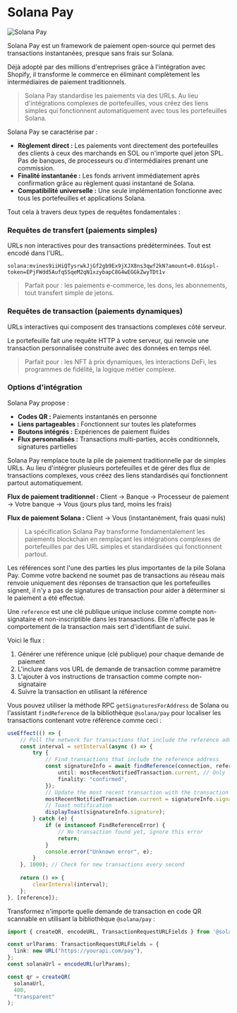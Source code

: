 
# Solana Pay

![Solana Pay](/graphics/course-banners/solana-pay.png)

Solana Pay est un framework de paiement open-source qui permet des transactions instantanées, presque sans frais sur Solana.

Déjà adopté par des millions d'entreprises grâce à l'intégration avec Shopify, il transforme le commerce en éliminant complètement les intermédiaires de paiement traditionnels.

> Solana Pay standardise les paiements via des URLs. Au lieu d'intégrations complexes de portefeuilles, vous créez des liens simples qui fonctionnent automatiquement avec tous les portefeuilles Solana.

<ArticleSection name="Fonctionnalités principales" id="core-functionalities" level="h2" />

Solana Pay se caractérise par :
- **Règlement direct :** Les paiements vont directement des portefeuilles des clients à ceux des marchands en SOL ou n'importe quel jeton SPL. Pas de banques, de processeurs ou d'intermédiaires prenant une commission.
- **Finalité instantanée :** Les fonds arrivent immédiatement après confirmation grâce au règlement quasi instantané de Solana.
- **Compatibilité universelle :** Une seule implémentation fonctionne avec tous les portefeuilles et applications Solana.

Tout cela à travers deux types de requêtes fondamentales :

### Requêtes de transfert (paiements simples)

URLs non interactives pour des transactions prédéterminées. Tout est encodé dans l'URL.

```
solana:mvines9iiHiQTysrwkJjGf2gb9Ex9jXJX8ns3qwf2kN?amount=0.01&spl-token=EPjFWdd5AufqSSqeM2qN1xzybapC8G4wEGGkZwyTDt1v
```

> Parfait pour : les paiements e-commerce, les dons, les abonnements, tout transfert simple de jetons.

### Requêtes de transaction (paiements dynamiques)

URLs interactives qui composent des transactions complexes côté serveur.

Le portefeuille fait une requête HTTP à votre serveur, qui renvoie une transaction personnalisée construite avec des données en temps réel.

> Parfait pour : les NFT à prix dynamiques, les interactions DeFi, les programmes de fidélité, la logique métier complexe.

### Options d'intégration

Solana Pay propose :
- **Codes QR :** Paiements instantanés en personne
- **Liens partageables :** Fonctionnent sur toutes les plateformes
- **Boutons intégrés :** Expériences de paiement fluides
- **Flux personnalisés :** Transactions multi-parties, accès conditionnels, signatures partielles

<ArticleSection name="Pourquoi c'est important" id="why-it-matters" level="h2" />

Solana Pay remplace toute la pile de paiement traditionnelle par de simples URLs. Au lieu d'intégrer plusieurs portefeuilles et de gérer des flux de transactions complexes, vous créez des liens standardisés qui fonctionnent partout automatiquement.

**Flux de paiement traditionnel :** Client → Banque → Processeur de paiement → Votre banque → Vous (jours plus tard, moins les frais)

**Flux de paiement Solana :** Client → Vous (instantanément, frais quasi nuls)

> La spécification Solana Pay transforme fondamentalement les paiements blockchain en remplaçant les intégrations complexes de portefeuilles par des URL simples et standardisées qui fonctionnent partout.

<ArticleSection name="Reference" id="reference" level="h2" />

Les références sont l'une des parties les plus importantes de la pile Solana Pay. Comme votre backend ne soumet pas de transactions au réseau mais renvoie uniquement des réponses de transaction que les portefeuilles signent, il n'y a pas de signatures de transaction pour aider à déterminer si le paiement a été effectué.

Une `reference` est une clé publique unique incluse comme compte non-signataire et non-inscriptible dans les transactions. Elle n'affecte pas le comportement de la transaction mais sert d'identifiant de suivi.

Voici le flux :
1. Générer une référence unique (clé publique) pour chaque demande de paiement
2. L'inclure dans vos URL de demande de transaction comme paramètre
3. L'ajouter à vos instructions de transaction comme compte non-signataire
4. Suivre la transaction en utilisant la référence

Vous pouvez utiliser la méthode RPC `getSignaturesForAddress` de Solana ou l'assistant `findReference` de la bibliothèque `@solana/pay` pour localiser les transactions contenant votre référence comme ceci :

```ts
useEffect(() => {
    // Poll the network for transactions that include the reference address
    const interval = setInterval(async () => {
        try {
            // Find transactions that include the reference address
            const signatureInfo = await findReference(connection, reference, {
                until: mostRecentNotifiedTransaction.current, // Only look for transactions after the most recent one we've found
                finality: "confirmed",
            });
            // Update the most recent transaction with the transaction we just found
            mostRecentNotifiedTransaction.current = signatureInfo.signature;
            // Toast notification
            displayToast(signatureInfo.signature);
        } catch (e) {
            if (e instanceof FindReferenceError) {
                // No transaction found yet, ignore this error
                return;
            }
            console.error("Unknown error", e);
        }
    }, 1000); // Check for new transactions every second
    
    return () => {
        clearInterval(interval);
    };
}, [reference]);
```

<ArticleSection name="QR Code Generation" id="qr-code-generation" level="h2" />

Transformez n'importe quelle demande de transaction en code QR scannable en utilisant la bibliothèque `@solana/pay` :

```ts
import { createQR, encodeURL, TransactionRequestURLFields } from '@solana/pay'; 

const urlParams: TransactionRequestURLFields = {
  link: new URL("https://yourapi.com/pay"),
};
const solanaUrl = encodeURL(urlParams);

const qr = createQR(
  solanaUrl,
  400,
  "transparent"
);
```